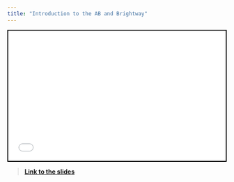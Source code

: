 ```yaml
---
title: "Introduction to the AB and Brightway"
---
```



<div>

```{=html}
<iframe class="slide-deck" height="300" width="500" style="border:2px solid black;" src="presentations/presentation_seminar_intro.html"></iframe>
```

</div>

> [**Link to the slides**](presentations/presentation_seminar_intro.html)


